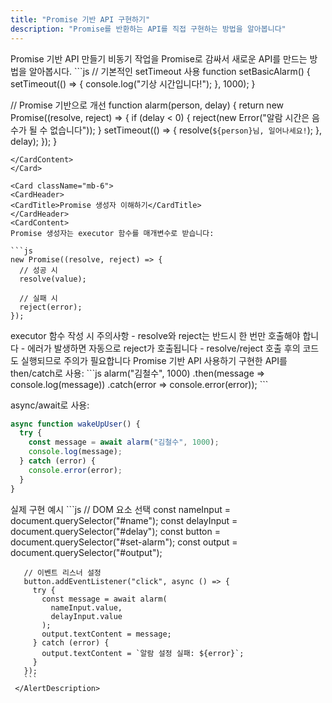 ```yaml
---
title: "Promise 기반 API 구현하기"
description: "Promise를 반환하는 API를 직접 구현하는 방법을 알아봅니다"
---
```



<Card className="mb-6">
 <CardHeader>
   <CardTitle>Promise 기반 API 만들기</CardTitle>
   <CardDescription>
     비동기 작업을 Promise로 감싸서 새로운 API를 만드는 방법을 알아봅시다.
   </CardDescription>
 </CardHeader>
 <CardContent>
   ```js
   // 기본적인 setTimeout 사용
   function setBasicAlarm() {
     setTimeout(() => {
       console.log("기상 시간입니다!");
     }, 1000);
   }

   // Promise 기반으로 개선
   function alarm(person, delay) {
     return new Promise((resolve, reject) => {
       if (delay < 0) {
         reject(new Error("알람 시간은 음수가 될 수 없습니다"));
       }
       setTimeout(() => {
         resolve(`${person}님, 일어나세요!`);
       }, delay);
     });
   }
   ```
 </CardContent>
</Card>

<Card className="mb-6">
 <CardHeader>
   <CardTitle>Promise 생성자 이해하기</CardTitle>
 </CardHeader>
 <CardContent>
   Promise 생성자는 executor 함수를 매개변수로 받습니다:

   ```js
   new Promise((resolve, reject) => {
     // 성공 시
     resolve(value);
     
     // 실패 시
     reject(error);
   });
   ```

   <Alert>
     <AlertTitle>executor 함수 작성 시 주의사항</AlertTitle>
     <AlertDescription>
       - resolve와 reject는 반드시 한 번만 호출해야 합니다
       - 에러가 발생하면 자동으로 reject가 호출됩니다
       - resolve/reject 호출 후의 코드도 실행되므로 주의가 필요합니다
     </AlertDescription>
   </Alert>
 </CardContent>
</Card>

<Card className="mb-6">
 <CardHeader>
   <CardTitle>Promise 기반 API 사용하기</CardTitle>
 </CardHeader>
 <CardContent>
   구현한 API를 then/catch로 사용:
   ```js
   alarm("김철수", 1000)
     .then(message => console.log(message))
     .catch(error => console.error(error));
   ```

   async/await로 사용:
   ```js
   async function wakeUpUser() {
     try {
       const message = await alarm("김철수", 1000);
       console.log(message);
     } catch (error) {
       console.error(error);
     }
   }
   ```

   <Alert>
     <AlertTitle>실제 구현 예시</AlertTitle>
     <AlertDescription>
       ```js
       // DOM 요소 선택
       const nameInput = document.querySelector("#name");
       const delayInput = document.querySelector("#delay");
       const button = document.querySelector("#set-alarm");
       const output = document.querySelector("#output");

       // 이벤트 리스너 설정
       button.addEventListener("click", async () => {
         try {
           const message = await alarm(
             nameInput.value, 
             delayInput.value
           );
           output.textContent = message;
         } catch (error) {
           output.textContent = `알람 설정 실패: ${error}`;
         }
       });
       ```
     </AlertDescription>
   </Alert>
 </CardContent>
</Card>